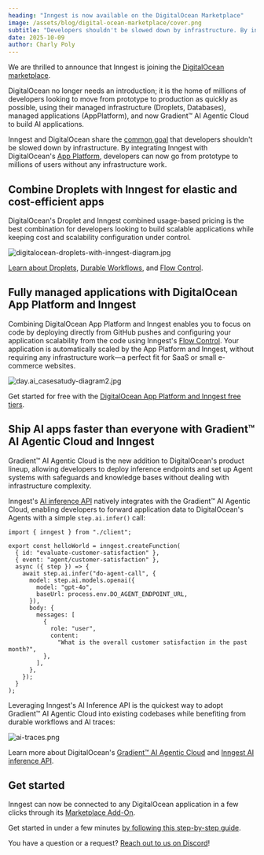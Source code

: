 ```yaml
---
heading: "Inngest is now available on the DigitalOcean Marketplace"
image: /assets/blog/digital-ocean-marketplace/cover.png
subtitle: "Developers shouldn't be slowed down by infrastructure. By integrating with DigitalOcean, developers can now go from prototype to millions of users without any infrastructure work."
date: 2025-10-09
author: Charly Poly
---
```


We are thrilled to announce that Inngest is joining the [DigitalOcean marketplace](https://marketplace.digitalocean.com/add-ons/inngest).

DigitalOcean no longer needs an introduction; it is the home of millions of developers looking to move from prototype to production as quickly as possible, using their managed infrastructure (Droplets, Databases), managed applications (AppPlatform), and now Gradient™ AI Agentic Cloud to build AI applications.

Inngest and DigitalOcean share the [common goal](https://www.inngest.com/blog/announcing-inngest-series-a) that developers shouldn't be slowed down by infrastructure. By integrating Inngest with DigitalOcean's [App Platform](https://docs.digitalocean.com/products/app-platform/), developers can now go from prototype to millions of users without any infrastructure work.

## Combine Droplets with Inngest for elastic and cost-efficient apps

DigitalOcean's Droplet and Inngest combined usage-based pricing is the best combination for developers looking to build scalable applications while keeping cost and scalability configuration under control.

![digitalocean-droplets-with-inngest-diagram.jpg](/assets/blog/digital-ocean-marketplace/digitalocean-droplets-with-inngest-diagram.jpg)

[Learn about Droplets](https://docs.digitalocean.com/products/droplets/), [Durable Workflows](https://www.inngest.com/docs/learn/how-functions-are-executed), and [Flow Control](https://www.inngest.com/docs/guides/flow-control).

## Fully managed applications with DigitalOcean App Platform and Inngest

Combining DigitalOcean App Platform and Inngest enables you to focus on code by deploying directly from GitHub pushes and configuring your application scalability from the code using Inngest's [Flow Control](https://www.inngest.com/docs/guides/flow-control). Your application is automatically scaled by the App Platform and Inngest, without requiring any infrastructure work—a perfect fit for SaaS or small e-commerce websites.

![day.ai_casesatudy-diagram2.jpg](/assets/blog/digital-ocean-marketplace/day.ai_casesatudy-diagram2.jpg)

Get started for free with the [DigitalOcean App Platform and Inngest free tiers](https://cloud.digitalocean.com/registrations/new?activation_redirect=%2Fapps%2Fnew&redirect_url=%2Fapps%2Fnew).

## Ship AI apps faster than everyone with Gradient™ AI Agentic Cloud and Inngest

Gradient™ AI Agentic Cloud is the new addition to DigitalOcean's product lineup, allowing developers to deploy inference endpoints and set up Agent systems with safeguards and knowledge bases without dealing with infrastructure complexity.

Inngest's [AI inference API](https://www.inngest.com/docs/features/inngest-functions/steps-workflows/step-ai-orchestration) natively integrates with the Gradient™ AI Agentic Cloud, enabling developers to forward application data to DigitalOcean's Agents with a simple `step.ai.infer()` call:

```tsx
import { inngest } from "./client";

export const helloWorld = inngest.createFunction(
  { id: "evaluate-customer-satisfaction" },
  { event: "agent/customer-satisfaction" },
  async ({ step }) => {
    await step.ai.infer("do-agent-call", {
      model: step.ai.models.openai({
        model: "gpt-4o",
        baseUrl: process.env.DO_AGENT_ENDPOINT_URL,
      }),
      body: {
        messages: [
          {
            role: "user",
            content:
              "What is the overall customer satisfaction in the past month?",
          },
        ],
      },
    });
  }
);
```

Leveraging Inngest's AI Inference API is the quickest way to adopt Gradient™ AI Agentic Cloud into existing codebases while benefiting from durable workflows and AI traces:

![ai-traces.png](/assets/blog/digital-ocean-marketplace/ai-traces.png)

Learn more about DigitalOcean's [Gradient™ AI Agentic Cloud](https://docs.digitalocean.com/products/gradient-ai-platform/) and [Inngest AI inference API](https://www.inngest.com/docs/features/inngest-functions/steps-workflows/step-ai-orchestration).

## Get started

Inngest can now be connected to any DigitalOcean application in a few clicks through its [Marketplace Add-On](https://marketplace.digitalocean.com/add-ons/inngest).

Get started in under a few minutes [by following this step-by-step guide](https://www.inngest.com/docs/deploy/digital-ocean).

You have a question or a request? [Reach out to us on Discord](http://inngest.com/discord)!